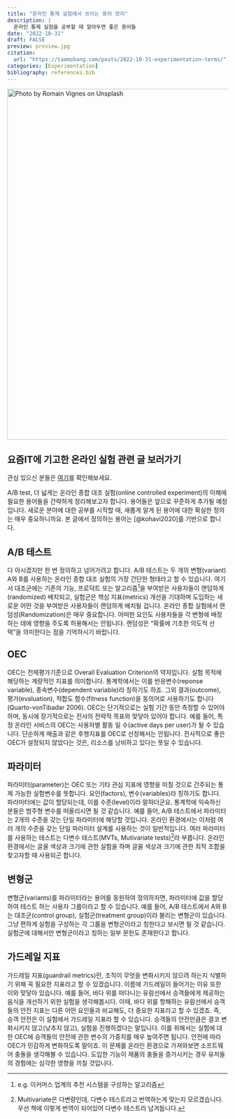 ```yaml
---
title: "온라인 통제 실험에서 쓰이는 용어 정리"
description: |
  온라인 통제 실험을 공부할 때 알아두면 좋은 용어들
date: "2022-10-31"
draft: FALSE
preview: preview.jpg
citation:
  url: "https://taemobang.com/posts/2022-10-31-experimentation-terms/"
categories: [Experimentation]
bibliography: references.bib
---
```


[![Photo by Romain Vignes on Unsplash](preview.jpg){width="800"}](https://unsplash.com/photos/ywqa9IZB-dU?utm_source=unsplash&utm_medium=referral&utm_content=creditShareLink)

::: callout-note
## 요즘IT에 기고한 온라인 실험 관련 글 보러가기

관심 있으신 분들은 [여기](https://yozm.wishket.com/magazine/@taemobang/)를 확인해보세요.

:::

A/B test, 더 넓게는 온라인 종합 대조 실험(online controlled experiment)의 이해에 필요한 용어들을 간략하게 정리해보고자 합니다. 용어들은 앞으로 꾸준하게 추가될 예정입니다. 새로운 분야에 대한 공부를 시작할 때, 새롭게 알게 된 용어에 대한 확실한 정의는 매우 중요하니까요. 본 글에서 정의하는 용어는 [@kohavi2020]를 기반으로 합니다.

## A/B 테스트

다 아시겠지만 한 번 정의하고 넘어가려고 합니다. A/B 테스트는 두 개의 변형(variant) A와 B를 사용하는 온라인 종합 대조 실험의 가장 간단한 형태라고 할 수 있습니다. 여기서 대조군에는 기존의 기능, 프로덕트 또는 알고리즘[^1]을 부여받은 사용자들이 랜덤하게(randomized) 배치되고, 실험군은 핵심 지표(metrics) 개선을 기대하며 도입하는 새로운 어떤 것을 부여받은 사용자들이 랜덤하게 배치될 겁니다. 온라인 종합 실험에서 랜덤성(Randomization)은 매우 중요합니다. 어떠한 요인도 사용자들을 각 변형에 배정하는 데에 영향을 주도록 허용해서는 안됩니다. 랜덤성은 "확률에 기초한 의도적 선택"을 의미한다는 점을 기억하시기 바랍니다.

[^1]: e.g. 이커머스 업계의 추천 시스템을 구성하는 알고리즘

## OEC

OEC는 전체평가기준으로 Overall Evaluation Criterion의 약자입니다. 실험 목적에 해당하는 계량적인 지표를 의미합니다. 통계학에서는 이를 반응변수(reponse variable), 종속변수(dependent variable)라 칭하기도 하죠. 그외 결과(outcome), 평가(evaluation), 적합도 함수(fitness function)을 동의어로 사용하기도 합니다(Quarto-vonTibadar 2006). OEC는 단기적으로는 실험 기간 동안 측정할 수 있어야하며, 동시에 장기적으로는 전사의 전략적 목표와 맞닿아 있어야 합니다. 예를 들어, 특정 온라인 서비스의 OEC는 사용자별 활동 일 수(active days per user)가 될 수 있습니다. 단순하게 매출과 같은 후행지표를 OEC로 선정해서는 안됩니다. 전사적으로 좋은 OEC가 설정되지 않았다는 것은, 리소스를 낭비하고 있다는 뜻일 수 있습니다.

## 파라미터

파라미터(parameter)는 OEC 또는 기타 관심 지표에 영향을 미칠 것으로 간주되는 통제 가능한 실험변수를 뜻합니다. 요인(factors), 변수(variables)라 칭하기도 합니다. 파라미터에는 값이 할당되는데, 이를 수준(level)이라 말하더군요. 통계학에 익숙하신 분들은 범주형 변수를 떠올리시면 될 것 같습니다. 예를 들어, A/B 테스트에서 파라미터는 2개의 수준을 갖는 단일 파라미터에 해당할 것입니다. 온라인 환경에서는 이처럼 여러 개의 수준을 갖는 단일 파라미터 설계를 사용하는 것이 일반적입니다. 여러 파라미터를 사용하는 테스트는 다변수 테스트(MVTs, Mutivariate tests)[^2]라 부릅니다. 온라인 환경에서는 글꼴 색상과 크기에 관한 실험을 하며 글꼴 색상과 크기에 관한 최적 조합을 찾고자할 때 사용되곤 합니다.

[^2]: Multivariate은 다변량인데, 다변수 테스트라고 번역하는게 맞는지 모르겠습니다. 우선 책에 이렇게 번역이 되어있어 다변수 테스트라 남겨둡니다.

## 변형군

변형군(variants)를 파라미터라는 용어를 동원하여 정의하자면, 파라미터에 값을 할당하여 테스트 하는 사용자 그룹이라고 할 수 있습니다. 예를 들어, A/B 테스트에서 A와 B는 대조군(control group), 실험군(treatment group)이라 불리는 변형군이 있습니다. 그냥 편하게 실험을 구성하는 각 그룹을 변형군이라고 칭한다고 보시면 될 것 같습니다. 실험군에 대해서만 변형군이라고 칭하는 일부 문헌도 존재한다고 합니다.

## 가드레일 지표

가드레일 지표(guardrail metrics)란, 조직이 무엇을 변화시키지 않으려 하는지 식별하기 위해 꼭 필요한 지표라고 할 수 있겠습니다. 이름에 가드레일이 들어가는 이유 또한 이와 맞닿아 있습니다. 예를 들어, 바다 위를 떠다니는 유람선에서 승객들에게 제공하는 음식을 개선하기 위한 실험을 생각해봅시다. 이때, 바다 위를 항해하는 유람선에서 승객들의 안전 지표는 다른 어떤 요인들과 비교해도, 더 중요한 지표라고 할 수 있겠죠. 즉, 승객 안전은 이 실험에서 가드레일 지표라 할 수 있습니다. 승객들의 안전만큼은 결코 변화시키지 않고(낮추지 않고), 실험을 진행하겠다는 말입니다. 이를 위해서는 실험에 대한 OEC에 승객들의 안전에 관한 변수의 가중치를 매우 높여주면 됩니다. 안전에 따라 OEC가 민감하게 변화하도록 말이죠. 이 문제를 온라인 환경으로 가져와보면 소프트웨어 충돌을 생각해볼 수 있습니다. 도입한 기능이 제품의 충돌을 증가시키는 경우 유저들의 경험에는 심각한 영향을 끼칠 것입니다.